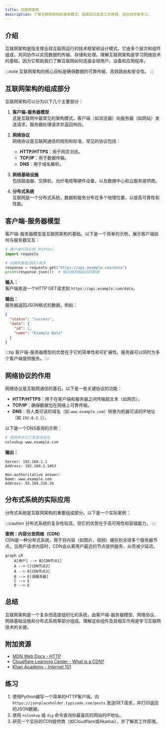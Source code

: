 ```yaml
---
title: 互联网架构
description: 了解互联网架构的基本概念、组成部分及其工作原理，适合初学者学习。
---
```


## 介绍

互联网架构是指支撑全球互联网运行的技术框架和设计模式。它由多个层次和组件组成，共同协作以实现数据的传输、存储和处理。理解互联网架构是学习网络技术的基础，因为它帮助我们了解互联网如何连接全球用户、设备和应用程序。

:::note
互联网架构的核心目标是确保数据的可靠传输、高效路由和安全性。
:::

## 互联网架构的组成部分

互联网架构可以分为以下几个主要部分：

1. **客户端-服务器模型**  
   这是互联网中最常见的架构模式。客户端（如浏览器）向服务器（如网站）发送请求，服务器处理请求并返回响应。

2. **网络协议**  
   网络协议是互联网通信的规则和标准。常见的协议包括：
   - **HTTP/HTTPS**：用于网页浏览。
   - **TCP/IP**：用于数据传输。
   - **DNS**：用于域名解析。

3. **网络基础设施**  
   包括路由器、交换机、光纤电缆等硬件设备，以及数据中心和云服务提供商。

4. **分布式系统**  
   互联网是一个分布式系统，数据和服务分布在多个地理位置，以提高可靠性和性能。

## 客户端-服务器模型

客户端-服务器模型是互联网架构的基础。以下是一个简单的示例，展示客户端如何与服务器交互：

```python
# 客户端代码示例（Python）
import requests

# 向服务器发送GET请求
response = requests.get("https://api.example.com/data")
print(response.json())  # 输出服务器返回的数据
```

**输入：**  
客户端发送一个HTTP GET请求到 `https://api.example.com/data`。

**输出：**  
服务器返回JSON格式的数据，例如：
```json
{
  "status": "success",
  "data": {
    "id": 1,
    "name": "Example Data"
  }
}
```

:::tip
客户端-服务器模型的优势在于它的简单性和可扩展性。服务器可以同时为多个客户端提供服务。
:::

## 网络协议的作用

网络协议是互联网通信的基石。以下是一些关键协议的功能：

- **HTTP/HTTPS**：用于在客户端和服务器之间传输超文本（如网页）。
- **TCP/IP**：确保数据包在网络上可靠传输。
- **DNS**：将人类可读的域名（如 `www.example.com`）转换为机器可读的IP地址（如 `192.0.2.1`）。

以下是一个DNS查询的示例：

```bash
# 使用命令行工具查询域名
nslookup www.example.com
```

**输出：**  
```
Server: 192.168.1.1
Address: 192.168.1.1#53

Non-authoritative answer:
Name: www.example.com
Address: 93.184.216.34
```

## 分布式系统的实际应用

分布式系统是互联网架构的重要组成部分。以下是一个实际案例：

:::caution
分布式系统的复杂性较高，但它的优势在于高可用性和容错能力。
:::

**案例：内容分发网络（CDN）**  
CDN是一种分布式系统，用于将内容（如图片、视频）缓存到全球多个服务器节点。当用户请求内容时，CDN会从离用户最近的节点提供服务，从而减少延迟。

```mermaid
graph LR
    A[用户] --> B[CDN节点1]
    A --> C[CDN节点2]
    A --> D[CDN节点3]
    B --> E[源服务器]
    C --> E
    D --> E
```

## 总结

互联网架构是一个复杂但高度组织化的系统，由客户端-服务器模型、网络协议、网络基础设施和分布式系统等部分组成。理解这些组件及其相互作用是学习互联网技术的关键。

## 附加资源

- [MDN Web Docs - HTTP](https://developer.mozilla.org/en-US/docs/Web/HTTP)
- [Cloudflare Learning Center - What is a CDN?](https://www.cloudflare.com/learning/cdn/what-is-a-cdn/)
- [Khan Academy - Internet 101](https://www.khanacademy.org/computing/computers-and-internet)

## 练习

1. 使用Python编写一个简单的HTTP客户端，向 `https://jsonplaceholder.typicode.com/posts` 发送GET请求，并打印返回的JSON数据。
2. 使用 `nslookup` 或 `dig` 命令查询你最喜欢的网站的IP地址。
3. 研究一个实际的CDN提供商（如Cloudflare或Akamai），并了解其工作原理。
